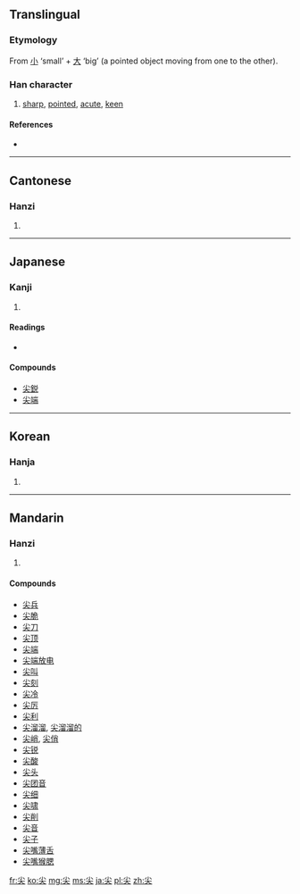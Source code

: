 ==Translingual==

===Etymology===
From [[小]] ‘small’ + [[大]] ‘big’ (a pointed object moving from one to the other).

===Han character===
{{Han char|rn=42|rad=小|as=03|sn=6|four=9043<sub>0</sub>|canj=火大 (FK)}}

# [[sharp]], [[point]]ed, [[acute]], [[keen]]

====References====
* {{Han ref|kx=0297.020|dkj=07480|dj=0591.040|hdz=10562.090|uh=5C16|ud=23574|bh=A679|bd=42617}}

----

==Cantonese==

===Hanzi===
{{yue-hanzi|jyut=|y=jim1}}

# {{defn|Cantonese|sort=小03}}

----

==Japanese==

===Kanji===
{{ja-kanji|grade=|rs=小03}}

# {{defn|Japanese|sort=小03}}

====Readings====
* {{ja-readings|on=[[せん]] (sen)|kun=[[とがる]] (togaru), [[するどい]] (surudoi)}}

====Compounds====
* [[尖鋭]]
* [[尖端]]

----

==Korean==

===Hanja===
{{ko-hanja|hangeul=첨|rv=cheom|mr=ch'ŏm}}

# {{defn|Korean|sort=小03}}

----

==Mandarin==

===Hanzi===
{{cmn-hanzi|pin=[[jiān]] ([[jian1]])|wg=chien<sup>1</sup>}}

# {{defn|Mandarin|sort=小03}}

====Compounds====
* [[尖兵]]
* [[尖脆]]
* [[尖刀]]
* [[尖顶]]
* [[尖端]]
* [[尖端放电]]
* [[尖叫]]
* [[尖刻]]
* [[尖冷]]
* [[尖厉]]
* [[尖利]]
* [[尖溜溜]], [[尖溜溜的]]
* [[尖峭]], [[尖俏]]
* [[尖锐]]
* [[尖酸]]
* [[尖头]]
* [[尖团音]]
* [[尖细]]
* [[尖啸]]
* [[尖削]]
* [[尖音]]
* [[尖子]]
* [[尖嘴薄舌]]
* [[尖嘴猴腮]]

[[fr:尖]]
[[ko:尖]]
[[mg:尖]]
[[ms:尖]]
[[ja:尖]]
[[pl:尖]]
[[zh:尖]]
